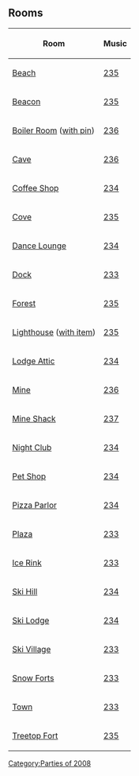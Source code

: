 

==Rooms==
<center>
{|class="wikitable" border="1"
!Room!!Music
|-
|[[Media:Rooms0516Beach50.swf|Beach]]||[[Media:Music235.swf|235]]
|-
|[[Media:Rooms0516Beacon50.swf|Beacon]]||[[Media:Music235.swf|235]]
|-
|[[Media:Rooms0516Boiler50.swf|Boiler Room]] ([[Media:RoomsBoiler-MedievalParty2008 2.swf|with pin]])||[[Media:Music236.swf|236]]
|-
|[[Media:Rooms0516Cave50.swf|Cave]]||[[Media:Music236.swf|236]]
|-
|[[Media:Rooms0516Coffee51.swf|Coffee Shop]]||[[Media:Music234.swf|234]]
|-
|[[Media:Rooms0516Cove50.swf|Cove]]||[[Media:Music235.swf|235]]
|-
|[[Media:Rooms0516Lounge50.swf|Dance Lounge]]||[[Media:Music234.swf|234]]
|-
|[[Media:Rooms0516Dock50.swf|Dock]]||[[Media:Music233.swf|233]]
|-
|[[Media:Rooms0516Forest50.swf|Forest]]||[[Media:Music235.swf|235]]
|-
|[[Media:Rooms0516Light50.swf|Lighthouse]] ([[Media:RoomsLight-MedievalParty2008 2.swf|with item]])||[[Media:Music235.swf|235]]
|-
|[[Media:Rooms0516Attic50.swf|Lodge Attic]]||[[Media:Music234.swf|234]]
|-
|[[Media:Rooms0516Mine50.swf|Mine]]||[[Media:Music236.swf|236]]
|-
|[[Media:Rooms0516Shack50.swf|Mine Shack]]||[[Media:Music233.swf|237]]
|-
|[[Media:Rooms0516Dance50.swf|Night Club]]||[[Media:Music234.swf|234]]
|-
|[[Media:Rooms0516Pet50.swf|Pet Shop]]||[[Media:Music234.swf|234]]
|-
|[[Media:Rooms0516Pizza50.swf|Pizza Parlor]]||[[Media:Music234.swf|234]]
|-
|[[Media:Rooms0516Plaza50.swf|Plaza]]||[[Media:Music233.swf|233]]
|-
|[[Media:Rooms0516Rink51.swf|Ice Rink]]||[[Media:Music233.swf|233]]
|-
|[[Media:Rooms0516Mtn50.swf|Ski Hill]]||[[Media:Music234.swf|234]]
|-
|[[Media:Rooms0516Lodge50.swf|Ski Lodge]]||[[Media:Music234.swf|234]]
|-
|[[Media:Rooms0516Village50.swf|Ski Village]]||[[Media:Music233.swf|233]]
|-
|[[Media:Rooms0516Forts51.swf|Snow Forts]]||[[Media:Music233.swf|233]]
|-
|[[Media:ArtworkRooms0516Town51.swf|Town]]||[[Media:Music233.swf|233]]
|-
|[[Media:Rooms0516Party50.swf|Treetop Fort]]||[[Media:Music235.swf|235]]
|}
</center>
{{Parties}}

[[Category:Parties of 2008]]